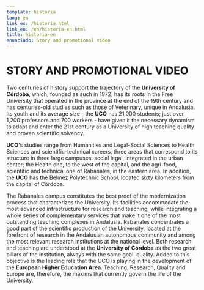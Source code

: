 ```yaml
---
template: historia
lang: en
link_es: /historia.html
link_en: /en/historia-en.html
title: historia-en
enunciado: Story and promotional video
---
```

# STORY AND PROMOTIONAL VIDEO

Two centuries of history support the trajectory of the **University of Córdoba**, which, founded as such in 1972, has its roots in the Free University that operated in the province at the end of the 19th century and has centuries-old studies such as those of Veterinary, unique in Andalusia. Its youth and its average size - the **UCO** has 21,000 students; just over 1,200 professors and 700 workers - have given it the necessary dynamism to adapt and enter the 21st century as a University of high teaching quality and proven scientific solvency.

**UCO**'s studies range from Humanities and Legal-Social Sciences to Health Sciences and scientific-technical careers, three areas that correspond to its structure in three large campuses: social legal, integrated in the urban center; the Health one, to the west of the capital, and the agri-food, scientific and technical one of Rabanales, in the eastern area. In addition, the **UCO** has the Belmez Polytechnic School, located sixty kilometers from the capital of Córdoba.

The Rabanales campus constitutes the best proof of the modernization process that characterizes the University. Its facilities accommodate the most advanced infrastructure for research and teaching, while integrating a whole series of complementary services that make it one of the most outstanding teaching complexes in Andalusia. Rabanales concentrates a good part of the scientific production of the University, located at the forefront of research in the Andalusian autonomous community and among the most relevant research institutions at the national level. Both research and teaching are understood at the **University of Córdoba** as the two great pillars of the institution, always with the same goal: quality. Added to this objective is the leading role that the UCO is playing in the development of the **European Higher Education Area**. Teaching, Research, Quality and Europe are, therefore, the maxims that currently govern the life of the University.
